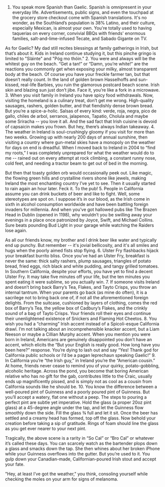 1. You speak more Spanish than Gaelic.
Spanish is omnipresent in your everyday life. Advertisements, public signs, and even the touchpad at the grocery store checkout come with Spanish translations. It's no wonder, as the Southland’s population is 38% Latino, and their culture, especially Mexican, is almost your own. You're totally used to having taquerias on every corner, convivial BBQs with friends' enormous families, salt-and-lime-infused Tecate, and Sabado Gigante on TV.

As for Gaelic? My dad still recites blessings at family gatherings in Irish, but that’s about it. Kids in Ireland continue studying it, but this pinche gringo is limited to "Sláinte" and "Póg mo thóin."
2. You were and always will be the whitest guy on the beach.
“Get a tan!” or “Damn, you’re white!” are the reactions you commonly get when exposing your milky, almost transparent body at the beach. Of course you have your freckle farmer tan, but that doesn’t really count. In the land of golden brown Hasselhoffs and sun-kissed, real-life Barbies, you ruin the glamorous postcard beach scene. Irish skin and blazing sun just don’t jibe. Face it, you’re like a fork in a microwave.
3. When you visit family in Ireland you have spicy food withdrawals.
Now, visiting the homeland is a culinary treat, don’t get me wrong. High-quality sausages, rashers, golden butter, and that fiendishly dense brown bread. But you’re a spice-a-holic. Salsas of every kind: verde, roja, negra, pico de gallo, chiles de arbol, serranos, jalapenos, Tapatio, Cholula and maybe some Sriracha -- you love it all. And the sad fact that Irish cuisine is devoid of capsaicin makes you frown. But hey, there’s always Indian takeaway.
4. The weather in Ireland is soul-crushingly gloomy if you visit for more than two weeks.
Growing up with nearly 200 days of annual sunshine, then visiting a country where gun-metal skies have a monopoly on the weather for days on end is dreadful. When I moved back to Ireland in 2004 to “find my roots,” I was completely unprepared for what the weather would do to me -- rained out on every attempt at rock climbing, a constant runny nose, cold feet, and needing a tractor beam to get out of bed in the morning.

But then that toasty golden orb would occasionally peek out. Like magic, the flowing green hills and crystalline rivers shone like jewels, making Ireland the most enchanting country I’ve yet to see. Then it usually started to rain again an hour later. Feck it. To the pub!
5. People in California assume you can drink buckets of beer and like to fight.
Well, some stereotypes are spot on. I suppose it’s in our blood, as the Irish come in sixth in alcohol consumption worldwide and have been battling foreign invaders for millennia. And when you’ve got hallowed pubs like The Brazen Head in Dublin (opened in 1198), why wouldn’t you be swilling away your evenings in a place once patronized by Joyce, Swift, and Michael Collins. Sure beats pounding Bud Light in your garage while watching the Raiders lose again.

As all our friends know, my brother and I drink beer like water and typically end up punchy. But remember -- it's jovial bellicosity, and it's all smiles and hugs when the poorly aimed fists stop flying.
6. Ulster Fry flashbacks hijack your breakfast burrito bliss.
Once you’ve had an Ulster Fry, breakfast is never the same: thick salty rashers, plump sausages, triangles of potato bread, fried eggs, rich black and white pudding, and tangy grilled tomatoes. In Southern California, despite your efforts, you have yet to find a decent Ulster Fry. It may take five minutes off your life, but the ten minutes you spent eating it were sublime, so you actually win.
7. If someone visits Ireland and doesn’t bring back Barry’s Tea, Flakes, and Tayto Crisps, you throw an internal tantrum.
When your parents go back (as mine do often), it is a sacrilege not to bring back one of, if not all the aforementioned foreign delights. From the suitcase, cushioned by layers of clothing, comes the red box of Barry’s Tea, the yellow box of Cadbury’s Flakes, and the crinkly sound of a bag of Tayto Crisps. Your friends roll their eyes and continue their unenlightened existence of Snickers and Flaming Hot Cheetos.
8. You wish you had a “charming” Irish accent instead of a Spicoli-esque California drawl.
I’m not talking about an incomprehensible knacker accent, but a Liam Neeson or maybe a Cillian Murphy accent. When you mention you were born in Ireland, Americans are genuinely disappointed you don’t have an accent, which elicits the “But your English is really good. How long have you been here?” response. You’re dying to lash out and say “Yes! Thank god for California public schools or I’d be a pagan leprechaun speaking Gaelic!”
9. In California you’re “the Irish guy,” in Ireland you’re the “American cousin.”
At home, friends never cease to remind you of your quirky, potato-gobbling, alcoholic heritage. Across the pond, you become that boring American relative who has no gift for the gab, contributes little to the Craic, usually ends up magnificently pissed, and is simply not as cool as a cousin from California sounds like he should be.
10. You know the difference between a well-poured pint of Guinness and a poorly poured pint of Guinness. But you’ll accept a watery, flat one without a peep.
The steps to pouring a perfect pint are subtle yet imperative. Hold the glass (a proper 20oz pint glass) at a 45-degree angle under the tap, and let the Guinness flow smoothly down the side. Fill the glass ¾ full and let it sit. Once the beer has settled and a creamy head has formed, top off the glass. Now behold your creation before taking a sip of gratitude. Rings of foam should line the glass as you get ever nearer to your next pint.

Tragically, the above scene is a rarity in “So Cal” or “Bro Cal” or whatever it’s called these days. You can scarcely watch as the bartender plops down a glass and smacks down the tap. She then whines about her broken iPhone while your Guinness overflows into the gutter. But you’re used to it. You gulp down your Canadian-made, Californian-poured Irish stout and accept your fate.

"Hey, at least I’ve got the weather," you think, consoling yourself while checking the moles on your arm for signs of melanoma.